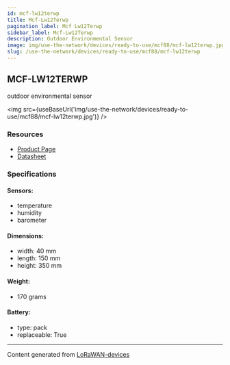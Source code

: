 ```yaml
---
id: mcf-lw12terwp
title: Mcf-Lw12Terwp
pagination_label: Mcf Lw12Terwp
sidebar_label: Mcf-Lw12Terwp
description: Outdoor Environmental Sensor
image: img/use-the-network/devices/ready-to-use/mcf88/mcf-lw12terwp.jpg
slug: /use-the-network/devices/ready-to-use/mcf88/mcf-lw12terwp
---
```



## MCF-LW12TERWP

outdoor environmental sensor

<img src={useBaseUrl('img/use-the-network/devices/ready-to-use/mcf88/mcf-lw12terwp.jpg')} />

### Resources

- [Product Page](https://www.mcf88.it/prodotto/mcf-lw12terwp/)
- [Datasheet](https://www.mcf88.it/wp-content/uploads/2020/07/MCF-LW12TERWP.pdf)

### Specifications

#### Sensors:

- temperature
- humidity
- barometer

#### Dimensions:

- width: 40 mm
- length: 150 mm
- height: 350 mm

#### Weight:

- 170 grams

#### Battery:

- type: pack
- replaceable: True

---

Content generated from [LoRaWAN-devices](https://github.com/TheThingsNetwork/lorawan-devices)
